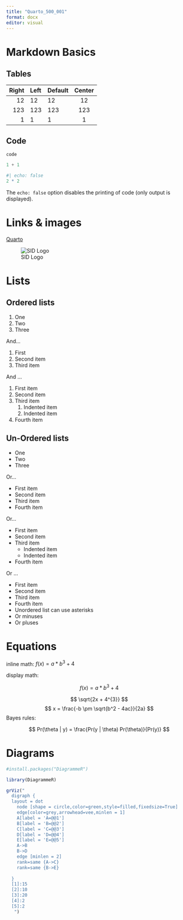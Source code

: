 ```yaml
---
title: "Quarto_500_001"
format: docx
editor: visual
---
```


# Markdown Basics

## Tables

| Right | Left | Default | Center |
|------:|:-----|---------|:------:|
|    12 | 12   | 12      |   12   |
|   123 | 123  | 123     |  123   |
|     1 | 1    | 1       |   1    |

## Code

```         
code
```

``` python
1 + 1
```

```r
#| echo: false
2 * 2
```

The `echo: false` option disables the printing of code (only output is displayed).

# Links & images

[Quarto](https://quarto.org)

![SID Logo](https://margis.si/wp-content/uploads/2018/01/SID-banka-logo.jpg)

# Lists

## Ordered lists

1.  One
2.  Two
3.  Three

And...

1.  First
2.  Second item
3.  Third item

And ...

1.  First item
2.  Second item
3.  Third item
    1.  Indented item
    2.  Indented item
4.  Fourth item

## Un-Ordered lists

-   One
-   Two
-   Three

Or...

-   First item
-   Second item
-   Third item
-   Fourth item

Or...

-   First item
-   Second item
-   Third item
    -   Indented item
    -   Indented item
-   Fourth item

Or ...

-   First item
-   Second item
-   Third item
-   Fourth item
-   Unordered list can use asterisks
-   Or minuses
-   Or pluses

# Equations

inline math: $f(x) = a*b^{3} + 4$

display math:

$$f(x) = a*b^{3} + 4$$

$$
\sqrt{2x + 4^{3}}
$$ $$
x = \frac{-b \pm \sqrt{b^2 - 4ac}}{2a}
$$ Bayes rules:

$$
Pr(\theta | y) = \frac{Pr(y | \theta) Pr(\theta)}{Pr(y)}
$$

# Diagrams

```r
#install.packages("DiagrammeR")

library(DiagrammeR)
```

```r
 
grViz("
  digraph {
  layout = dot
    node [shape = circle,color=green,style=filled,fixedsize=True]
    edge[color=grey,arrowhead=vee,minlen = 1]
    A[label = 'A=@@1']
    B[label = 'B=@@2']
    C[label = 'C=@@3']
    D[label = 'D=@@4']
    E[label = 'E=@@5']
    A->B
    B->D
    edge [minlen = 2]
    rank=same {A->C}
    rank=same {B->E}
    
  }
  [1]:15
  [2]:10
  [3]:20
  [4]:2
  [5]:2
   ")
```
